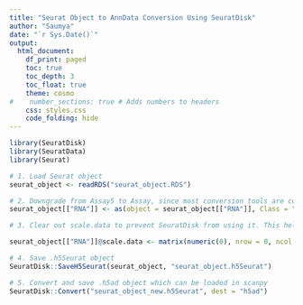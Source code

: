 ```yaml
---
title: "Seurat Object to AnnData Conversion Using SeuratDisk"
author: "Saumya"
date: "`r Sys.Date()`"
output:
  html_document:
    df_print: paged
    toc: true
    toc_depth: 3
    toc_float: true
    theme: cosmo
#    number_sections: true # Adds numbers to headers
    css: styles.css
    code_folding: hide
---
```


```r
library(SeuratDisk)
library(SeuratData)
library(Seurat)
```

```r
# 1. Load Seurat object
seurat_object <- readRDS("seurat_object.RDS")

# 2. Downgrade from Assay5 to Assay, since most conversion tools are compatiable with Seurat V3/V4 but not V5
seurat_object[["RNA"]] <- as(object = seurat_object[["RNA"]], Class = "Assay")

# 3. Clear out scale.data to prevent SeuratDisk from using it. This helps to retain normalized and raw counts. This helps to store raw counts in raw.X layer in scanpy, and normalized counts in .X layer. If scale data is used then normalized counts is stored in raw.X, and scaled data is stored in .X layer.

seurat_object[["RNA"]]@scale.data <- matrix(numeric(0), nrow = 0, ncol = 0)

# 4. Save .h5Seurat object
SeuratDisk::SaveH5Seurat(seurat_object, "seurat_object.h5Seurat")

# 5. Convert and save .h5ad object which can be loaded in scanpy
SeuratDisk::Convert("seurat_object_new.h5Seurat", dest = "h5ad")
```
